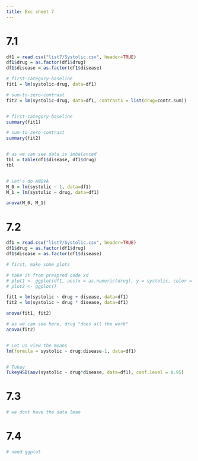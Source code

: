 ```yaml
---
title: Exc sheet 7
---
```


# 7.1

```r
df1 = read.csv("list7/Systolic.csv", header=TRUE)
df1$drug = as.factor(df1$drug)
df1$disease = as.factor(df1$disease)

# first-category-baseline
fit1 = lm(systolic~drug, data=df1)

# sum-to-zero-contrast
fit2 = lm(systolic~drug, data=df1, contrasts = list(drug=contr.sum))


# first-category-baseline
summary(fit1)

# sum-to-zero-contrast
summary(fit2)


# as we can see data is imbalanced
tbl = table(df1$disease, df1$drug)
tbl


# Let's do ANOVA
M_0 = lm(systolic ~ 1, data=df1)
M_1 = lm(systolic ~ drug, data=df1)

anova(M_0, M_1)

```

# 7.2

```r
df1 = read.csv("list7/Systolic.csv", header=TRUE)
df1$drug = as.factor(df1$drug)
df1$disease = as.factor(df1$disease)

# first, make some plots

# take it from preapred code xd
# plot1 <- ggplot(df1, aes(x = as.numeric(drug), y = systolic, color = disease)) ....
# plot2 <- ggplot()

fit1 = lm(systolic ~ drug + disease, data=df1)
fit2 = lm(systolic ~ drug * disease, data=df1)

anova(fit1, fit2)

# as we can see here, drug "does all the work"
anova(fit2)


# Let us view the means
lm(formula = systolic ~ drug:disease-1, data=df1)


# Tukey
TukeyHSD(aov(systolic ~ drug*disease, data=df1), conf.level = 0.95)
```

# 7.3

```r
# we dont have the data lmao
```

# 7.4

```r
# need ggplot
```